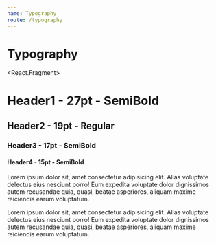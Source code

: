 ```yaml
---
name: Typography
route: /typography
---
```



# Typography

<React.Fragment>
  <H1>Header1 - 27pt - SemiBold</H1>
  <H2>Header2 - 19pt - Regular</H2>
  <H3>Header3 - 17pt - SemiBold</H3>
  <H4>Header4 - 15pt - SemiBold</H4>
  <P>
    Lorem ipsum dolor sit, amet consectetur adipisicing elit. Alias voluptate
    delectus eius nesciunt porro! Eum expedita voluptate dolor dignissimos autem
    recusandae quia, quasi, beatae asperiores, aliquam maxime reiciendis earum
    voluptatum.
  </P>
  <P>
    Lorem ipsum dolor sit, amet consectetur adipisicing elit. Alias voluptate
    delectus eius nesciunt porro! Eum expedita voluptate dolor dignissimos autem
    recusandae quia, quasi, beatae asperiores, aliquam maxime reiciendis earum
    voluptatum.
  </P>
</React.Fragment>
